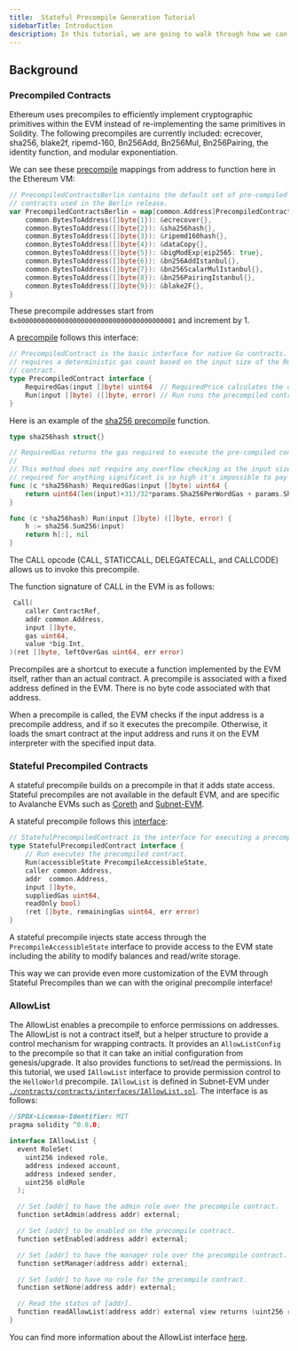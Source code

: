 ```yaml
---
title:  Stateful Precompile Generation Tutorial
sidebarTitle: Introduction
description: In this tutorial, we are going to walk through how we can generate a stateful precompile from scratch. Before we start, let's brush up on what a precompile is, what a stateful precompile is, and why this is extremely useful.
---
```


Background[​](#background "Direct link to heading")
---------------------------------------------------

### Precompiled Contracts[​](#precompiled-contracts "Direct link to heading")

Ethereum uses precompiles to efficiently implement cryptographic primitives within the EVM instead of re-implementing the same primitives in Solidity. The following precompiles are currently included: ecrecover, sha256, blake2f, ripemd-160, Bn256Add, Bn256Mul, Bn256Pairing, the identity function, and modular exponentiation.

We can see these [precompile](https://github.com/ethereum/go-ethereum/blob/v1.11.1/core/vm/contracts.go#L82) mappings from address to function here in the Ethereum VM:

```go
// PrecompiledContractsBerlin contains the default set of pre-compiled Ethereum
// contracts used in the Berlin release.
var PrecompiledContractsBerlin = map[common.Address]PrecompiledContract{
	common.BytesToAddress([]byte{1}): &ecrecover{},
	common.BytesToAddress([]byte{2}): &sha256hash{},
	common.BytesToAddress([]byte{3}): &ripemd160hash{},
	common.BytesToAddress([]byte{4}): &dataCopy{},
	common.BytesToAddress([]byte{5}): &bigModExp{eip2565: true},
	common.BytesToAddress([]byte{6}): &bn256AddIstanbul{},
	common.BytesToAddress([]byte{7}): &bn256ScalarMulIstanbul{},
	common.BytesToAddress([]byte{8}): &bn256PairingIstanbul{},
	common.BytesToAddress([]byte{9}): &blake2F{},
}
```

These precompile addresses start from `0x0000000000000000000000000000000000000001` and increment by 1.

A [precompile](https://github.com/ava-labs/subnet-evm/blob/helloworld-official-tutorial-v2/core/vm/contracts.go#L54-L57) follows this interface:

```go
// PrecompiledContract is the basic interface for native Go contracts. The implementation
// requires a deterministic gas count based on the input size of the Run method of the
// contract.
type PrecompiledContract interface {
	RequiredGas(input []byte) uint64  // RequiredPrice calculates the contract gas use
	Run(input []byte) ([]byte, error) // Run runs the precompiled contract
}
```

Here is an example of the [sha256 precompile](https://github.com/ava-labs/subnet-evm/blob/helloworld-official-tutorial-v2/core/vm/contracts.go#L237-L250) function.

```go
type sha256hash struct{}

// RequiredGas returns the gas required to execute the pre-compiled contract.
//
// This method does not require any overflow checking as the input size gas costs
// required for anything significant is so high it's impossible to pay for.
func (c *sha256hash) RequiredGas(input []byte) uint64 {
	return uint64(len(input)+31)/32*params.Sha256PerWordGas + params.Sha256BaseGas
}

func (c *sha256hash) Run(input []byte) ([]byte, error) {
	h := sha256.Sum256(input)
	return h[:], nil
}
```

The CALL opcode (CALL, STATICCALL, DELEGATECALL, and CALLCODE) allows us to invoke this precompile.

The function signature of CALL in the EVM is as follows:

```go
 Call(
 	caller ContractRef,
 	addr common.Address,
 	input []byte,
 	gas uint64,
 	value *big.Int,
)(ret []byte, leftOverGas uint64, err error)
```

Precompiles are a shortcut to execute a function implemented by the EVM itself, rather than an actual contract. A precompile is associated with a fixed address defined in the EVM. There is no byte code associated with that address.

When a precompile is called, the EVM checks if the input address is a precompile address, and if so it executes the precompile. Otherwise, it loads the smart contract at the input address and runs it on the EVM interpreter with the specified input data.

### Stateful Precompiled Contracts[​](#stateful-precompiled-contracts "Direct link to heading")

A stateful precompile builds on a precompile in that it adds state access. Stateful precompiles are not available in the default EVM, and are specific to Avalanche EVMs such as [Coreth](https://github.com/ava-labs/coreth) and [Subnet-EVM](https://github.com/ava-labs/subnet-evm).

A stateful precompile follows this [interface](https://github.com/ava-labs/subnet-evm/blob/helloworld-official-tutorial-v2/precompile/contract/interfaces.go#L17-L20):

```go
// StatefulPrecompiledContract is the interface for executing a precompiled contract
type StatefulPrecompiledContract interface {
	// Run executes the precompiled contract.
	Run(accessibleState PrecompileAccessibleState,
	caller common.Address,
	addr  common.Address,
	input []byte,
	suppliedGas uint64,
	readOnly bool)
	(ret []byte, remainingGas uint64, err error)
}
```

A stateful precompile injects state access through the `PrecompileAccessibleState` interface to provide access to the EVM state including the ability to modify balances and read/write storage.

This way we can provide even more customization of the EVM through Stateful Precompiles than we can with the original precompile interface!

### AllowList[​](#allowlist "Direct link to heading")

The AllowList enables a precompile to enforce permissions on addresses. The AllowList is not a contract itself, but a helper structure to provide a control mechanism for wrapping contracts. It provides an `AllowListConfig` to the precompile so that it can take an initial configuration from genesis/upgrade. It also provides functions to set/read the permissions. In this tutorial, we used `IAllowList` interface to provide permission control to the `HelloWorld` precompile. `IAllowList` is defined in Subnet-EVM under [`./contracts/contracts/interfaces/IAllowList.sol`](https://github.com/ava-labs/subnet-evm/blob/helloworld-official-tutorial-v2/contracts/contracts/interfaces/IAllowList.sol). The interface is as follows:

```go
//SPDX-License-Identifier: MIT
pragma solidity ^0.8.0;

interface IAllowList {
  event RoleSet(
    uint256 indexed role,
    address indexed account,
    address indexed sender,
    uint256 oldRole
  );

  // Set [addr] to have the admin role over the precompile contract.
  function setAdmin(address addr) external;

  // Set [addr] to be enabled on the precompile contract.
  function setEnabled(address addr) external;

  // Set [addr] to have the manager role over the precompile contract.
  function setManager(address addr) external;

  // Set [addr] to have no role for the precompile contract.
  function setNone(address addr) external;

  // Read the status of [addr].
  function readAllowList(address addr) external view returns (uint256 role);
}
```

You can find more information about the AllowList interface [here](/build/subnets/manage-subnets/upgrade/customize-subnet#allowlist-interface).